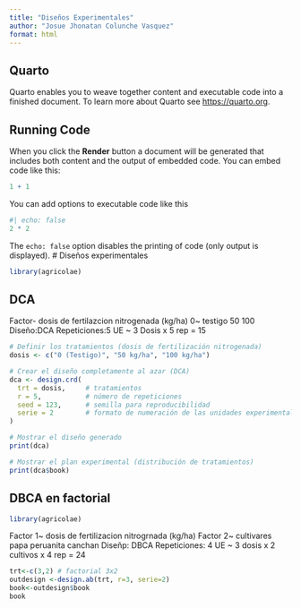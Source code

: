 ```yaml
---
title: "Diseños Experimentales"
author: "Josue Jhonatan Colunche Vasquez"
format: html
---
```


## Quarto

Quarto enables you to weave together content and executable code into a finished document. To learn more about Quarto see <https://quarto.org>.

## Running Code

When you click the **Render** button a document will be generated that includes both content and the output of embedded code. You can embed code like this:

```r
1 + 1
```




You can add options to executable code like this 

```r
#| echo: false
2 * 2
```


The `echo: false` option disables the printing of code (only output is displayed).
# Diseños experimentales
```r
library(agricolae)
```

## DCA
Factor- dosis de fertilazcion nitrogenada (kg/ha)
0~ testigo
50
100
Diseño:DCA
Repeticiones:5
UE ~ 3 Dosis x 5 rep = 15

```r
# Definir los tratamientos (dosis de fertilización nitrogenada)
dosis <- c("0 (Testigo)", "50 kg/ha", "100 kg/ha")

# Crear el diseño completamente al azar (DCA)
dca <- design.crd(
  trt = dosis,     # tratamientos
  r = 5,           # número de repeticiones
  seed = 123,      # semilla para reproducibilidad
  serie = 2        # formato de numeración de las unidades experimentales
)

# Mostrar el diseño generado
print(dca)

# Mostrar el plan experimental (distribución de tratamientos)
print(dca$book)
```


## DBCA en factorial

```r
library(agricolae)
```


Factor 1~ dosis de fertilizacion nitrogrnada (kg/ha)
Factor 2~ cultivares papa 
peruanita
canchan
Diseñp: DBCA
Repeticiones: 4
UE ~ 3 dosis x 2 cultivos x 4 rep = 24
```r
trt<-c(3,2) # factorial 3x2
outdesign <-design.ab(trt, r=3, serie=2)
book<-outdesign$book
book
```





